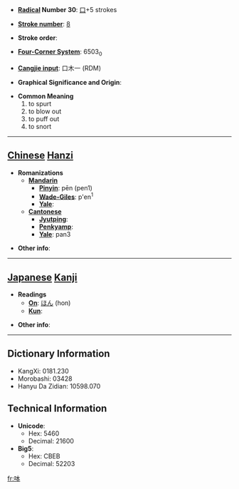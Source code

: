 * '''[[Wiktionary:Chinese radical index| Radical]] Number 30''': [[Wiktionary:Chinese radical index 口|口]]+5 strokes

* '''[[Wiktionary:Chinese total strokes index|Stroke number]]''': [[Wiktionary:Chinese total strokes index 8|8]]

* '''Stroke order''': 

* '''[[Wiktionary:Chinese four corner index|Four-Corner System]]''': 6503<sub>0</sub>

* '''[[Wiktionary:Chinese Cangjie index|Cangjie input]]''': 口木一 (RDM)

* '''Graphical Significance and Origin''': 

* '''Common Meaning'''
*#to spurt
*# to blow out
*# to puff out
*# to snort


----

== [[Chinese]] [[Hanzi]] ==

* '''Romanizations'''
** '''[[Mandarin]]'''
*** '''[[Pinyin]]''': pēn (pen1)
*** '''[[Wade-Giles]]''': p'en<sup>1</sup>
*** '''[[Yale]]''': 
** '''[[Cantonese]]'''
*** '''[[Jyutping]]''':
*** '''[[Penkyamp]]''': 
*** '''[[Yale]]''': pan3

* '''Other info''': 

----

== [[Japanese]] [[Kanji]] ==

* '''Readings'''
** '''[[On]]''': [[ほん]] (hon)
** '''[[Kun]]''': 

* '''Other info''':  

----

== Dictionary Information ==

* KangXi: 0181.230
* Morobashi: 03428
* Hanyu Da Zidian: 10598.070

== Technical Information ==

* '''Unicode''':
** Hex: 5460
** Decimal: 21600
* '''Big5''':
** Hex: CBEB
** Decimal: 52203

[[fr:呠]]